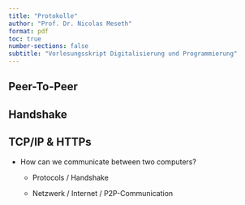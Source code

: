 ```yaml
---
title: "Protokolle"
author: "Prof. Dr. Nicolas Meseth"
format: pdf
toc: true
number-sections: false
subtitle: "Vorlesungsskript Digitalisierung und Programmierung"
---
```


## Peer-To-Peer

## Handshake

## TCP/IP & HTTPs

-   How can we communicate between two computers?

     -   Protocols / Handshake

     -   Netzwerk / Internet / P2P-Communication


